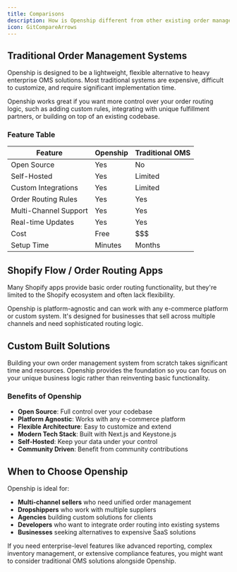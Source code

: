 ```yaml
---
title: Comparisons
description: How is Openship different from other existing order management solutions?
icon: GitCompareArrows
---
```


## Traditional Order Management Systems

Openship is designed to be a lightweight, flexible alternative to heavy enterprise OMS solutions. Most traditional systems are expensive, difficult to customize, and require significant implementation time.

Openship works great if you want more control over your order routing logic, such as adding custom rules, integrating with unique fulfillment partners, or building on top of an existing codebase.

### Feature Table

| Feature                | Openship | Traditional OMS |
| ---------------------- | -------- | --------------- |
| Open Source            | Yes      | No              |
| Self-Hosted            | Yes      | Limited         |
| Custom Integrations    | Yes      | Limited         |
| Order Routing Rules    | Yes      | Yes             |
| Multi-Channel Support  | Yes      | Yes             |
| Real-time Updates      | Yes      | Yes             |
| Cost                   | Free     | $$$             |
| Setup Time             | Minutes  | Months          |

## Shopify Flow / Order Routing Apps

Many Shopify apps provide basic order routing functionality, but they're limited to the Shopify ecosystem and often lack flexibility.

Openship is platform-agnostic and can work with any e-commerce platform or custom system. It's designed for businesses that sell across multiple channels and need sophisticated routing logic.

## Custom Built Solutions

Building your own order management system from scratch takes significant time and resources. Openship provides the foundation so you can focus on your unique business logic rather than reinventing basic functionality.

### Benefits of Openship

- **Open Source**: Full control over your codebase
- **Platform Agnostic**: Works with any e-commerce platform
- **Flexible Architecture**: Easy to customize and extend
- **Modern Tech Stack**: Built with Next.js and Keystone.js
- **Self-Hosted**: Keep your data under your control
- **Community Driven**: Benefit from community contributions

## When to Choose Openship

Openship is ideal for:

- **Multi-channel sellers** who need unified order management
- **Dropshippers** who work with multiple suppliers
- **Agencies** building custom solutions for clients
- **Developers** who want to integrate order routing into existing systems
- **Businesses** seeking alternatives to expensive SaaS solutions

If you need enterprise-level features like advanced reporting, complex inventory management, or extensive compliance features, you might want to consider traditional OMS solutions alongside Openship.